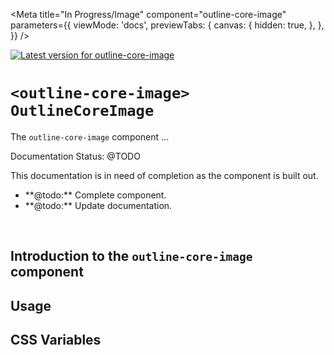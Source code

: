 

<Meta
  title="In Progress/Image"
  component="outline-core-image"
  parameters={{
    viewMode: 'docs',
    previewTabs: {
      canvas: {
        hidden: true,
      },
    },
  }}
/>

[![Latest version for outline-core-image](https://img.shields.io/npm/v/@phase2/outline-core-image)](https://www.npmjs.com/package/@phase2/outline-core-image)

# `<outline-core-image>` `OutlineCoreImage`

The `outline-core-image` component ...

<outline-alert status="warning" size="large">
  <span slot="header">Documentation Status: @TODO</span>
  <p>This documentation is in need of completion as the component is built out.</p>
  <ul>
    <li>**@todo:** Complete component.</li>
    <li>**@todo:** Update documentation.</li>
  </ul>
</outline-alert>
<br />

## Introduction to the **`outline-core-image`** component


## Usage

## CSS Variables

